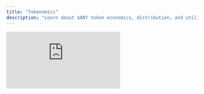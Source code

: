 ```yaml
---
title: "Tokenomics"
description: "Learn about $ANY token economics, distribution, and utility"
---
```


<iframe
  className="aspect-video w-full rounded-xl"
    src="https://customer-gg6qs7nm5ue94t64.cloudflarestream.com/401392a4eecc085f9032b68139d37e07/iframe?muted=true&loop=true&autoplay=true&poster=https%3A%2F%2Fcustomer-gg6qs7nm5ue94t64.cloudflarestream.com%2F401392a4eecc085f9032b68139d37e07%2Fthumbnails%2Fthumbnail.jpg%3Ftime%3D%26height%3D600"
  title="ANY Tokenomics"
  frameBorder="0"
  allow="accelerometer; autoplay; clipboard-write; encrypted-media; gyroscope; picture-in-picture"
  allowFullScreen
/>


### What is the $ANY token?

**$ANY** is the native token of AnySpend and represents alignment between users, partners, and the protocol. Its design follows two guiding principles:

**Community First**: 90% of supply goes to the community (airdrops, rewards, integrations). The AnySpend Foundation receives 10% for transparent operational needs. There are no allocations for "team" or "investors."

**Revenue Aligned**: 95% of protocol revenue — from swaps, onramps, trades flows into $ANY buybacks and burns. Holders capture nearly all value generated by the network.

### What is the total supply of $ANY?

```text Total Supply
1,000,000,000
```

### What is the contract address of $ANY?

```text Contract Address
0xC17dda248E2D50fC006d8fEbb5A406dd31972712
```

## Token Distribution

### How much of $ANY is allocated to investors, team, foundation, users?

$ANY is community driven. No allocation has been given to the team or investors.

90% is reserved to be put into the hands of the community and users. The foundation gets the remaining 10% which is used toward liquidity support, security & audits, ecosystem grants and buybacks.

## Token Utility

### What benefits/utility does the $ANY token have?

- **Discount on Anyspend fees** for $ANY holders
- **Stake $ANY** to earn rebates from platform revenue
- **Governance** over listings, fee schedules, and integrations

### What are the Anyspend fee discounts for holders of $ANY?

- **Partner Whale (100K $ANY)**: 50% discount
- **Enterprise Whale (500K $ANY)**: 75% discount
- **Strategic Partner (1M+ $ANY)**: 100% rebate (in $ANY)

## Future Development

### What's AnySpend V2?

AnySpend is evolving into something much larger: a DeFi automation engine. The future of finance is not just buying and swapping tokens, it's programmable money flows, automated strategies, and community-owned infrastructure. V2 of AnySpend will bring this vision to life.
